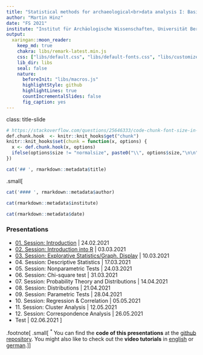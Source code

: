 ```yaml
---
title: "Statistical methods for archaeological<br>data analysis I: Basic methods"
author: "Martin Hinz"
date: "FS 2021"
institute: "Institut für Archäologische Wissenschaften, Universität Bern"
output:
  xaringan::moon_reader:
    keep_md: true
    chakra: libs/remark-latest.min.js
    css: ["libs/default.css", "libs/default-fonts.css", "libs/customize.css"]
    lib_dir: libs
    seal: false
    nature:
      beforeInit: "libs/macros.js"
      highlightStyle: github
      highlightLines: true
      countIncrementalSlides: false
      fig_caption: yes
---
```

class: title-slide
```r
# https://stackoverflow.com/questions/25646333/code-chunk-font-size-in-rmarkdown-with-knitr-and-latex
def.chunk.hook  <- knitr::knit_hooks$get("chunk")
knitr::knit_hooks$set(chunk = function(x, options) {
  x <- def.chunk.hook(x, options)
  ifelse(options$size != "normalsize", paste0("\\", options$size,"\n\n", x, "\n\n \\normalsize"), x)
})
```

```r
cat('## ', rmarkdown::metadata$title)
```
.small[
```r
cat('#### ', rmarkdown::metadata$author)
```

```r
cat(rmarkdown::metadata$institute)
```

```r
cat(rmarkdown::metadata$date)
```

### Presentations

- [01. Session: Introduction](01_session/session_1_introduction.html) | 24.02.2021
- [02. Session: Introduction into R](02_session/index.html) | 03.03.2021
- [03. Session: Explorative Statistics/Graph. Display](03_session/index.html) | 10.03.2021
- 04\. Session: Descriptive Statistics | 17.03.2021
- 05\. Session: Nonparametric Tests | 24.03.2021
- 06\. Session: Chi-square test | 31.03.2021
- 07\. Session: Probability Theory and Distributions | 14.04.2021
- 08\. Session: Distributions | 21.04.2021
- 09\. Session: Parametric Tests | 28.04.2021
- 10\. Session: Regression & Correlation | 05.05.2021
- 11\. Session: Cluster Analysis | 12.05.2021
- 12\. Session: Correspondence Analysis | 26.05.2021
- Test | 02.06.2021
]

.footnote[
.small[
<sup>\*</sup> You can find the **code of this presentations** at the [github repository](https://github.com/MartinHinz/smada2021). You might also like to check out the **video tutorials** in [english](https://tube.switch.ch/channels/b191ef92) or [german](http://vitutr.archaeological.science/).
]
]